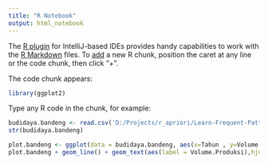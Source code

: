 ```yaml
---
title: "R Notebook"
output: html_notebook
---
```


The [R plugin](https://www.jetbrains.com/help/pycharm/r-plugin-support.html) for IntelliJ-based IDEs provides
handy capabilities to work with the [R Markdown](https://www.jetbrains.com/help/pycharm/r-markdown.html) files.
To [add](https://www.jetbrains.com/help/pycharm/r-markdown.html#add-code-chunk) a new R chunk,
position the caret at any line or the code chunk, then click "+".

The code chunk appears:
```r
library(ggplot2)
```

Type any R code in the chunk, for example:
```r
budidaya.bandeng <- read.csv('D:/Projects/r_apriori/Learn-Frequent-Pattern-With-R/uts/budidaya_bandeng_2.csv',sep=",")
str(budidaya.bandeng)

```
```r
plot.bandeng <- ggplot(data = budidaya.bandeng, aes(x=Tahun , y=Volume.Produksi,color=Provinsi))
plot.bandeng + geom_line() + geom_text(aes(label = Volume.Produksi),hjust=-0.2,vjust=-0.5)
```
